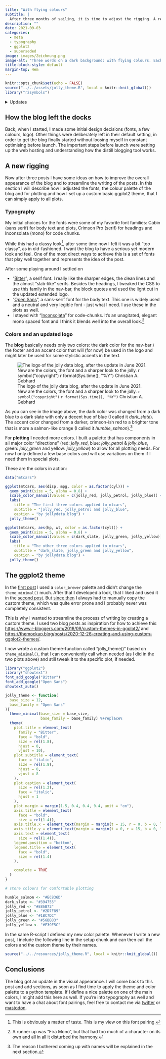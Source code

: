 ```yaml
---
title: "With flying colours"
subtitle: |
  After three months of sailing, it is time to adjust the rigging. A refreshed look with a custom color palette, a custom ggplot2 theme and an updated logo and new typography.
description: ""
date: 2021-09-03
categories:
  - meta
  - typography
  - ggplot2
  - superseded
image: images/Zeichnung.png
image-alt: "Three words on a dark background: with flying colours. Each word is differently coloured: orange, blue, red."
title-block-style: default
margin-top: 4em
---
```


```r
knitr::opts_chunk$set(echo = FALSE)
source("../../assets/jolly_theme.R", local = knitr::knit_global())
library("r2symbols")

```

<details class="update-list"><summary>Updates</summary>

2022-06-08
: blog design was completely overhauled in the switch from {distill} to quarto. For historic purposes the initial design stays documented here.

2021-06-15
: tweaked dark_slate color for website, logo and ggplot-theme

2021-04-02
: added custom fonts to ggplot-theme

</details>

## How the blog left the docks

Back, when I started, I made some initial design decisions (fonts, a few colours, logo). Other things were deliberately left in their default setting, in order to get the blog finally started without loosing myself in constant optimising before launch. 
The important steps before launch were setting up the web hosting and understanding how the distill blogging tool works.

## A new rigging

Now after three posts I have some ideas on how to improve the overall appearance of the blog and to streamline the writing of the posts.
In this section I will describe how I adjusted the fonts, the colour palette of the blog and for plotting and how I set up a custom basic ggplot2 theme, that I can simply apply to all plots.

### Typography
My initial choices for the fonts were some of my favorite font families: Cabin (sans serif) for body text and plots, Crimson Pro (serif) for headings and Inconsolata (mono) for code chunks.

While this had a classy look^[This is obviously a matter of taste. This is my view on this font pairing.], after some time now I felt it was a bit "too classy", as in old-fashioned. I want the blog to have a serious yet modern look and feel. One of the most direct ways to achieve this is a set of fonts that play well together and represents the idea of the post.

After some playing around I settled on

- "[Bitter](https://fonts.google.com/specimen/Bitter?preview.text_type=custom#about)", a serif font. I really like the sharper edges, the clean lines and the almost "slab-like" serifs. Besides the headings, I tweaked the CSS to use this family in the nav-bar, the block quotes and used the light cut in the updated extended logo.
- "[Open Sans](https://fonts.google.com/specimen/Open+Sans?preview.text_type=custom#about)", a sans-serif font for the body text. This one is widely used and a neutral and very legible font - just what I need. I use these in the plots as well.
- I stayed with "[Inconsolata](https://fonts.google.com/specimen/Inconsolata?preview.text_type=custom#about)" for code-chunks. It's an unagitated, elegant mono spaced font and I think it blends well into the overall look.^[A runner up was "Fira Mono", but that had too much of a character on its own and all in all it disturbed the harmony.]

### Colors and an updated logo

The **blog** basically needs only two colors: the dark color for the nav-bar / the footer and an accent color that will (for now) be used in the logo and might later be used for some stylistic accents in the text.

![The logo of the jolly data blog, after the update in June 2021. New are the colors, the font and a sharper look to the jolly. `r symbol("copyright")` `r format(Sys.time(), "%Y")` Christian A. Gebhard](../../assets/images/logo_w_name.png)

As you can see in the image above, the dark color was changed from a dark blue to a dark slate with only a decent hue of blue (I called it *dark_slate*). The accent color changed from a darker, crimson-ish red to a brighter tone that is more a salmon-like orange (I called it *humble_salmon*).^[The reason I bothered coming up with names will be explained in the next section.]

For **plotting** I needed more colors. I built a palette that has components in all major color "directions" (red: *jolly_red*, blue: *jolly_petrol* & *jolly_blue*, green: *jolly_green* and yellow: *jolly_yellow*) to allow for all plotting needs. For now I only defined a few base colors and will use variations on them if I need them in special plots.

These are the colors in action:

:::{.column-body-outset}

```r
data("mtcars")

ggplot(mtcars, aes(disp, mpg, color = as.factor(cyl))) +
  geom_point(size = 5, alpha = 0.8) +
  scale_color_manual(values = c(jolly_red, jolly_petrol, jolly_blue)) +
  labs(
    title = "The first three colors applied to mtcars",
    subtitle = "jolly_red, jolly_petrol and jolly_blue",
    caption = "by jollydata.blog") +
  jolly_theme()

ggplot(mtcars, aes(hp, wt, color = as.factor(cyl))) +
  geom_point(size = 5, alpha = 0.8) +
  scale_color_manual(values = c(dark_slate, jolly_green, jolly_yellow)) +
  labs(
    title = "The other three colors applied to mtcars",
    subtitle = "dark_slate, jolly_green and jolly_yellow",
    caption = "by jollydata.blog") +
  jolly_theme()
```

:::

## The ggplot2 theme

In the [first post](https://jollydata.blog/posts/2021-01-01-olympic-history/) I used a `color_brewer` palette and didn't change the `theme_minimal()` much. After that I developed a look, that I liked and used it in the [second post](https://jollydata.blog/posts/2021-01-24-world-of-waste/). But [since then](https://jollydata.blog/posts/2021-03-07-bundestag-part-i/) I always had to manually copy the custom theme, which was quite error prone and I probably never was completely consistent. 

This is why I wanted to streamline the process of writing by creating a custom theme. I used two blog posts as inspiration for how to achieve this: [https://www.r-bloggers.com/2018/09/custom-themes-in-ggplot2/](https://www.r-bloggers.com/2018/09/custom-themes-in-ggplot2/) and [https://themockup.blog/posts/2020-12-26-creating-and-using-custom-ggplot2-themes/](https://themockup.blog/posts/2020-12-26-creating-and-using-custom-ggplot2-themes/).

I now wrote a custom theme-function called "jolly_theme()" based on `theme_minimal()`, that I can conveniently call when needed (as I did in the two plots above) and still tweak it to the specific plot, if needed.

```r
library("ggplot2")
library("showtext")
font_add_google("Bitter")
font_add_google("Open Sans")
showtext_auto()

jolly_theme <- function(
  base_size = 12,
  base_family = "Open Sans"
){
  theme_minimal(base_size = base_size, 
                base_family = base_family) %+replace%
  theme(
    plot.title = element_text(
      family = "Bitter",
      face = "bold",
      size = rel(1.8),
      hjust = 0,
      vjust = 10),
    plot.subtitle = element_text(
      face = "italic",
      size = rel(1.8),
      hjust = 0,
      vjust = 8
    ),
    plot.caption = element_text(
      size = rel(1.2),
      face = "italic",
      hjust = 1
    ),
    plot.margin = margin(1.5, 0.4, 0.4, 0.4, unit = "cm"),
    axis.title = element_text(
      face = "bold",
      size = rel(1.4)),
    axis.title.x = element_text(margin = margin(t = 15, r = 0, b = 0, l = 0)),
    axis.title.y = element_text(margin = margin(t = 0, r = 15, b = 0, l = 0), angle = 90),
    axis.text = element_text(
      size = rel(1.4)),
    legend.position = "bottom",
    legend.title = element_text(
      face = "bold",
      size = rel(1.4)
    ),

    complete = TRUE
  )
}

# store colours for comfortable plotting

humble_salmon <- "#EC836D"
dark_slate <- "#394755"
jolly_red <- "#E86B72"
jolly_petrol <- "#2D7F89"
jolly_blue <- "#1BC7DC"
jolly_green <- "#56BB83"
jolly_yellow <- "#F39F5C"
```

In the same R-script I defined my new color palette. Whenever I write a new post, I include the following line in the setup chunk and can then call the colors and the custom theme by their names.

```r
source("../../resources/jolly_theme.R", local = knitr::knit_global())
```

## Conclusions
The blog got an update in the visual appearance. I will come back to this post and add sections, as soon as I find time to apply the theme and color palette to a python template. If I define a nice palette on one of the main colors, I might add this here as well. If you're into typography as well and want to have a chat about font pairings, feel free to contact me via [twitter](https://twitter.com/JollydataB) or [mastodon](https://scicomm.xyz/@basepair).